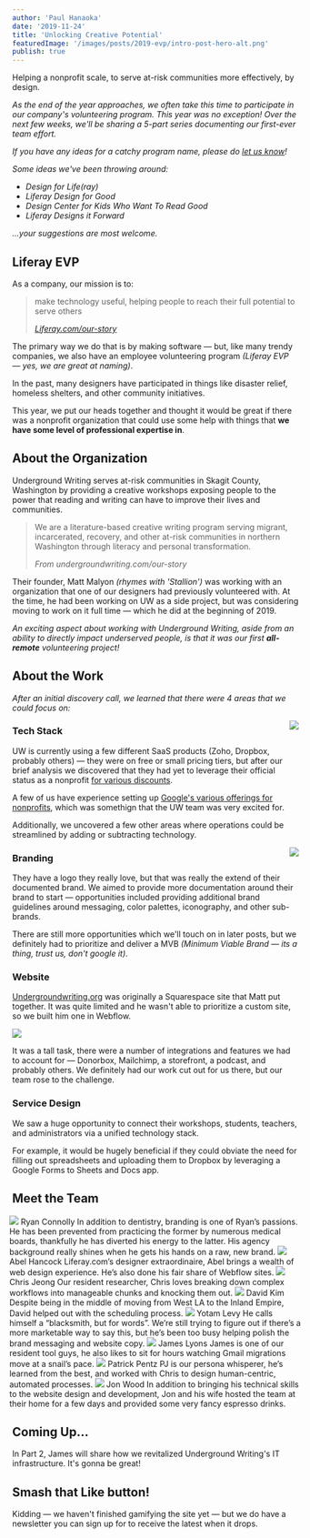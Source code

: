 ```yaml
---
author: 'Paul Hanaoka'
date: '2019-11-24'
title: 'Unlocking Creative Potential'
featuredImage: '/images/posts/2019-evp/intro-post-hero-alt.png'
publish: true
---
```



<Text color="grey" type="p" size="large" margin="large">
	Helping a nonprofit scale, to serve at-risk communities more effectively, by design.
</Text>

_As the end of the year approaches, we often take this time to participate in our company's volunteering program. This year was no exception! Over the next few weeks, we'll be sharing a 5-part series documenting our first-ever team effort._

_If you have any ideas for a catchy program name, please do [let us know](https://twitter.com/liferaydesign)!_

_Some ideas we've been throwing around:_

-   _Design for Life(ray)_
-   _Liferay Design for Good_
-   _Design Center for Kids Who Want To Read Good_
-   _Liferay Designs it Forward_

_...your suggestions are most welcome._

## Liferay EVP

As a company, our mission is to:

> make technology useful, helping people to reach their full potential to serve others
>
> <cite>
> 	<a href="https://www.liferay.com/company/our-story">Liferay.com/our-story</a>
> </cite>

The primary way we do that is by making software — but, like many trendy companies, we also have an employee volunteering program _(Liferay EVP — yes, we are great at naming)_.

In the past, many designers have participated in things like disaster relief, homeless shelters, and other community initiatives.

This year, we put our heads together and thought it would be great if there was a nonprofit organization that could use some help with things that **we have some level of professional expertise in**.

## About the Organization

Underground Writing serves at-risk communities in Skagit County, Washington by providing a creative workshops exposing people to the power that reading and writing can have to improve their lives and communities.

> We are a literature-based creative writing program serving migrant, incarcerated, recovery, and other at-risk communities in northern Washington through literacy and personal transformation.
>
> <cite>From undergroundwriting.com/our-story</cite>

Their founder, Matt Malyon _(rhymes with 'Stallion')_ was working with an organization that one of our designers had previously volunteered with. At the time, he had been working on UW as a side project, but was considering moving to work on it full time — which he did at the beginning of 2019.

_An exciting aspect about working with Underground Writing, aside from an ability to directly impact underserved people, is that it was our first **all-remote** volunteering project!_

## About the Work

_After an initial discovery call, we learned that there were 4 areas that we could focus on:_

<Image
	src="/images/posts/2019-evp/intro-tech-stack.png"
	rounded
	size="small"
	align="right"
	margin="2rem 0 0 2rem"
	caption='Drake says "Dropbox is so 2017"'
/>

### Tech Stack

UW is currently using a few different SaaS products (Zoho, Dropbox, probably others) — they were on free or small pricing tiers, but after our brief analysis we discovered that they had yet to leverage their official status as a nonprofit [for various discounts](https://katieallred.com/nonprofit-discounts/).

A few of us have experience setting up [Google's various offerings for nonprofits](https://www.google.com/nonprofits/), which was somethign that the UW team was very excited for.

Additionally, we uncovered a few other areas where operations could be streamlined by adding or subtracting technology.

<div style="float:right; width:180px;">
	<Image
		src="/images/posts/2019-evp/intro-logo.png"
		rounded
		align="right"
		margin="2rem 0 2rem 2rem"
		caption="The Underground Writing logo"
	/>
</div>

### Branding

They have a logo they really love, but that was really the extend of their documented brand. We aimed to provide more documentation around their brand to start &mdash; opportunities included providing additional brand guidelines around messaging, color palettes, iconography, and other sub-brands.

There are still more opportunities which we'll touch on in later posts, but we definitely had to prioritize and deliver a MVB _(Minimum Viable Brand — its a thing, trust us, don't google it)_.

### Website

[Undergroundwriting.org](https://undergroundwriting.org) was originally a Squarespace site that Matt put together. It was quite limited and he wasn't able to prioritize a custom site, so we built him one in Webflow.

<Image
	src="/images/posts/2019-evp/intro-website.jpg"
	margin="2rem 0"
	caption="Undergroundwriting.org before we began the project."
	size="large"
/>

It was a tall task, there were a number of integrations and features we had to account for — Donorbox, Mailchimp, a storefront, a podcast, and probably others. We definitely had our work cut out for us there, but our team rose to the challenge.

### Service Design

We saw a huge opportunity to connect their workshops, students, teachers, and administrators via a unified technology stack.

For example, it would be hugely beneficial if they could obviate the need for filling out spreadsheets and uploading them to Dropbox by leveraging a Google Forms to Sheets and Docs app.

## Meet the Team

<div style="width:102%;margin-left:-1%;">
	<Grid templateColumns="3rem 1fr 3rem 1fr" autoRows="auto" gap="1rem">
		<Grid.Item>
			<Image src="images/headshots/connolly-ryan.jpg" circle margin=".5rem 0" />
		</Grid.Item>
		<Grid.Item>
			<Link to="/team/connolly-ryan">
				<Heading level="3">Ryan Connolly</Heading>
			</Link>
			<Text>
				In addition to dentistry, branding is one of Ryan’s passions. He has been
				prevented from practicing the former by numerous medical boards,
				thankfully he has diverted his energy to the latter. His agency background
				really shines when he gets his hands on a raw, new brand.
			</Text>
		</Grid.Item>
		<Grid.Item>
			<Image src="images/headshots/hancock-abel.jpg" circle margin=".5rem 0" />
		</Grid.Item>
		<Grid.Item>
			<Link to="/team/hancock-abel">
				<Heading level="3">Abel Hancock</Heading>
			</Link>
			<Text>
				Liferay.com’s designer extraordinaire, Abel brings a wealth of web design
				experience. He’s also done his fair share of Webflow sites.
			</Text>
		</Grid.Item>
		<Grid.Item>
			<Image src="images/headshots/jeong-chris.jpg" circle margin=".5rem 0" />
		</Grid.Item>
		<Grid.Item>
			<Link to="/team/jeong-chris">
				<Heading level="3">Chris Jeong</Heading>
			</Link>
			<Text>
				Our resident researcher, Chris loves breaking down complex workflows into
				manageable chunks and knocking them out.
			</Text>
		</Grid.Item>
		<Grid.Item>
			<Image src="images/headshots/kim-david.jpg" circle margin=".5rem 0" />
		</Grid.Item>
		<Grid.Item>
			<Link to="/team/kim-david">
				<Heading level="3">David Kim</Heading>
			</Link>
			<Text>
				Despite being in the middle of moving from West LA to the Inland Empire,
				David helped out with the scheduling process.
			</Text>
		</Grid.Item>
		<Grid.Item>
			<Image src="images/headshots/levy-yotam.jpg" circle margin=".5rem 0" />
		</Grid.Item>
		<Grid.Item>
			<Heading level="3">Yotam Levy</Heading>
			<Text>
				He calls himself a “blacksmith, but for words”. We’re still trying to
				figure out if there’s a more marketable way to say this, but he’s been too
				busy helping polish the brand messaging and website copy.
			</Text>
		</Grid.Item>
		<Grid.Item>
			<Image src="images/headshots/lyons-james.jpg" circle margin=".5rem 0" />
		</Grid.Item>
		<Grid.Item>
			<Link to="/team/lyons-james">
				<Heading level="3">James Lyons</Heading>
			</Link>
			<Text>
				James is one of our resident tool guys, he also likes to sit for hours
				watching Gmail migrations move at a snail’s pace.
			</Text>
		</Grid.Item>
		<Grid.Item>
			<Image src="images/headshots/pentz-patrick.jpg" circle margin=".5rem 0" />
		</Grid.Item>
		<Grid.Item>
			<Link to="/team/pentz-patrick">
				<Heading level="3">Patrick Pentz</Heading>
			</Link>
			<Text>
				PJ is our persona whisperer, he’s learned from the best, and worked with
				Chris to design human-centric, automated processes.
			</Text>
		</Grid.Item>
		<Grid.Item>
			<Image src="images/headshots/wood-jon.jpg" circle margin=".5rem 0" />
		</Grid.Item>
		<Grid.Item>
			<Link to="/team/wood-jon">
				<Heading level="3">Jon Wood</Heading>
			</Link>
			<Text>
				In addition to bringing his technical skills to the website design and
				development, Jon and his wife hosted the team at their home for a few days
				and provided some very fancy espresso drinks.
			</Text>
		</Grid.Item>
	</Grid>
</div>

## Coming Up...

In Part 2, James will share how we revitalized Underground Writing's IT infrastructure. It's gonna be great!

## Smash that Like button!

Kidding &mdash; we haven't finished gamifying the site yet &mdash; but we do have a newsletter you can sign up for to receive the latest when it drops.

<FormNewsletter />
